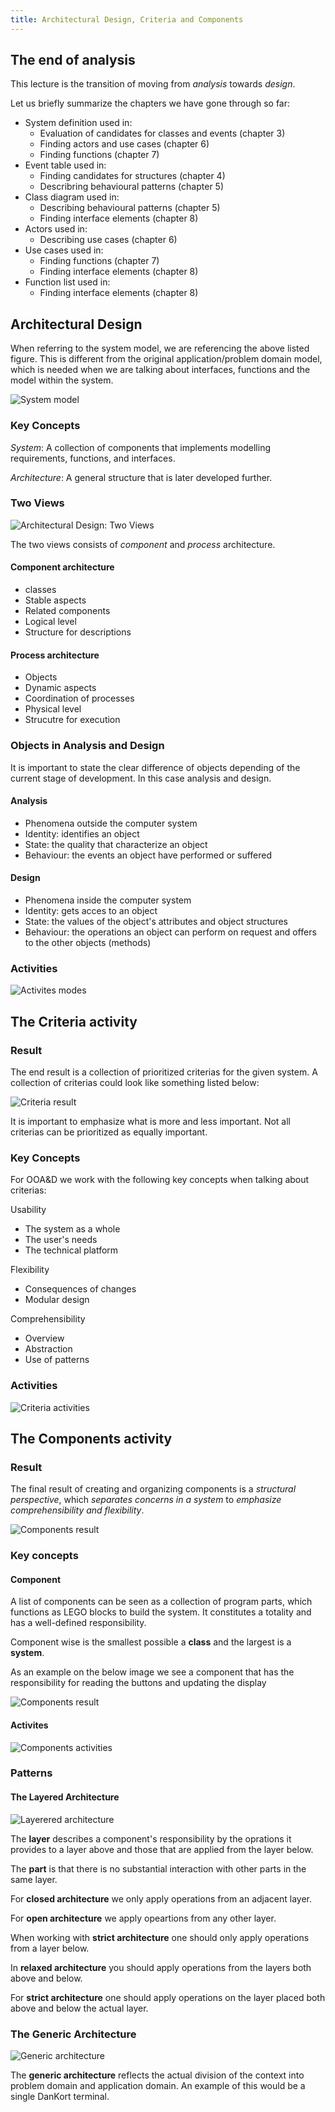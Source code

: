 ---
title: Architectural Design, Criteria and Components
---

## The end of analysis
This lecture is the transition of moving from _analysis_ towards _design_.

Let us briefly summarize the chapters we have gone through so far:

- System definition used in:
  - Evaluation of candidates for classes and events (chapter 3)
  - Finding actors and use cases (chapter 6)
  - Finding functions (chapter 7)
- Event table used in:
  - Finding candidates for structures (chapter 4)
  - Describring behavioural patterns (chapter 5)
- Class diagram used in:
  - Describing behavioural patterns (chapter 5)
  - Finding interface elements (chapter 8)
- Actors used in:
  - Describing use cases (chapter 6)
- Use cases used in:
  - Finding functions (chapter 7)
  - Finding interface elements (chapter 8)
- Function list used in:
  - Finding interface elements (chapter 8)

## Architectural Design

When referring to the system model, we are referencing the above listed figure.
This is different from the original application/problem domain model, which is
needed when we are talking about interfaces, functions and the model within the
system.

![System model](images/architectural-design-system-model.png)

### Key Concepts
_System_: A collection of components that implements modelling requirements, functions,
and interfaces.

_Architecture_: A general structure that is later developed further.

### Two Views
![Architectural Design: Two Views](images/architectural-design-two-views.png)

The two views consists of _component_ and _process_ architecture.

#### Component architecture
- classes
- Stable aspects
- Related components
- Logical level
- Structure for descriptions

#### Process architecture
- Objects
- Dynamic aspects
- Coordination of processes
- Physical level
- Strucutre for execution

### Objects in Analysis and Design

It is important to state the clear difference of objects depending of the current
stage of development. In this case analysis and design.

#### Analysis
- Phenomena outside the computer system
- Identity: identifies an object
- State: the quality that characterize an object
- Behaviour: the events an object have performed or suffered

#### Design
- Phenomena inside the computer system
- Identity: gets acces to an object
- State: the values of the object's attributes and object structures
- Behaviour: the operations an object can perform on request and offers to the
other objects (methods)

### Activities

![Activites modes](images/architectural-design-activities.png)

## The Criteria activity

### Result

The end result is a collection of prioritized criterias for the given system.
A collection of criterias could look like something listed below:

![Criteria result](images/architectural-design-criteria-result.png)

It is important to emphasize what is more and less important. Not all
criterias can be prioritized as equally important.

### Key Concepts
For OOA&D we work with the following key concepts when talking about criterias:

Usability
- The system as a whole
- The user's needs
- The technical platform

Flexibility
- Consequences of changes
- Modular design

Comprehensibility
- Overview
- Abstraction
- Use of patterns

### Activities

![Criteria activities](images/architectural-design-criteria-activities.png)

## The Components activity

### Result

The final result of creating and organizing components is a _structural perspective_,
which _separates concerns in a system_ to _emphasize comprehensibility and flexibility_.

![Components result](images/architectural-design-components-result.png)

### Key concepts

#### Component

A list of components can be seen as a collection of program parts, which functions
as LEGO blocks to build the system. It constitutes a totality and has a
well-defined responsibility.

Component wise is the smallest possible a __class__ and the largest is a __system__.

As an example on the below image we see a component that has the responsibility
for reading the buttons and updating the display

![Components result](images/architectural-design-component-example.png)

#### Activites

![Components activities](images/architectural-design-components-activites.png)

### Patterns

#### The Layered Architecture

![Layerered architecture](images/architectural-design-layered-architecture.png)

The __layer__ describes a component's responsibility by the oprations it provides
to a layer above and those that are applied from the layer below.

The __part__ is that there is no substantial interaction with other parts in the
same layer.

For __closed architecture__ we only apply operations from an adjacent layer.

For __open architecture__ we apply opeartions from any other layer.

When working with __strict architecture__ one should only apply operations
from a layer below.

In __relaxed architecture__ you should apply operations from the layers both
above and below.

For __strict architecture__ one should apply operations on the layer placed both
above and below the actual layer.

### The Generic Architecture

![Generic architecture](images/architectural-design-generic-architecture.png)

The __generic architecture__ reflects the actual division of the context into
problem domain and application domain. An example of this would be a single
DanKort terminal.